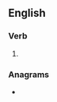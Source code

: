 ==English==

===Verb===
{{head|en|verb form}}

# {{present participle of|en|overblow|nocat=1}}

===Anagrams===
* {{anagrams|en|a=begilnoorvw|blowing over|bowling over}}